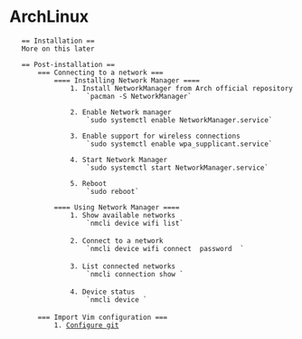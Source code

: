 = ArchLinux =
	== Installation ==
	More on this later

	== Post-installation ==
		=== Connecting to a network ===
			==== Installing Network Manager ==== 
				1. Install NetworkManager from Arch official repository
					`pacman -S NetworkManager`
	
				2. Enable Network manager
					`sudo systemctl enable NetworkManager.service`
	
				3. Enable support for wireless connections
					`sudo systemctl enable wpa_supplicant.service` 

				4. Start Network Manager
					`sudo systemctl start NetworkManager.service` 

				5. Reboot
 					`sudo reboot`

			==== Using Network Manager ====
				1. Show available networks
					`nmcli device wifi list` 
 
				2. Connect to a network
					`nmcli device wifi connect <SSID> password <SSID Password> ` 
 
				3. List connected networks
					`nmcli connection show ` 
 
				4. Device status 
					`nmcli device ` 
 
 		=== Import Vim configuration ===
			1. [[/tools/git|Configure git]]	
